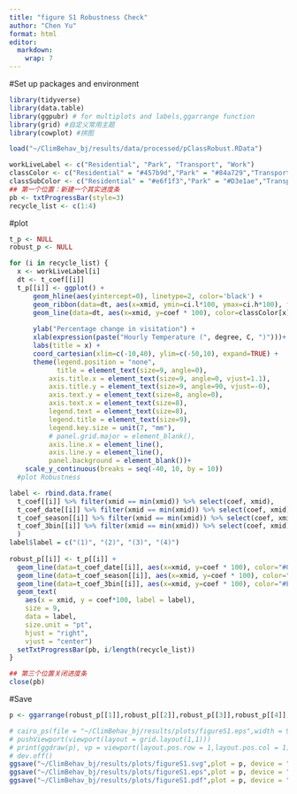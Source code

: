 ```yaml
---
title: "figure S1 Robustness Check"
author: "Chen Yu"
format: html
editor: 
  markdown: 
    wrap: 7
---
```


#Set up packages and environment
```r
library(tidyverse)
library(data.table)
library(ggpubr) # for multiplots and labels,ggarrange function
library(grid) #自定义常用主题
library(cowplot) #拼图

load("~/ClimBehav_bj/results/data/processed/pClassRobust.RData")

workLiveLabel <- c("Residential", "Park", "Transport", "Work")
classColor <- c("Residential" = "#457b9d","Park" = "#84a729","Transport" = "#C75c64","Work" = "#f0b57d")
classSubColor <- c("Residential" = "#e6f1f3","Park" = "#D3e1ae","Transport" = "#eea2a4","Work" = "#f8e8c1")
## 第一个位置：新建一个其实进度条
pb <- txtProgressBar(style=3)
recycle_list <- c(1:4)
```

#plot
```r
t_p <- NULL
robust_p <- NULL

for (i in recycle_list) {
  x <- workLiveLabel[i]
  dt <- t_coef[[i]]
  t_p[[i]] <- ggplot() +
      geom_hline(aes(yintercept=0), linetype=2, color='black') +
      geom_ribbon(data=dt, aes(x=xmid, ymin=ci.l*100, ymax=ci.h*100), fill="gray80", alpha=1) +
      geom_line(data=dt, aes(x=xmid, y=coef * 100), color=classColor[x], linewidth=0.5, alpha=1) +
      
      ylab("Percentage change in visitation") +
      xlab(expression(paste("Hourly Temperature (", degree, C, ")")))+
      labs(title = x) +
      coord_cartesian(xlim=c(-10,40), ylim=c(-50,10), expand=TRUE) +
      theme(legend.position = "none",
            title = element_text(size=9, angle=0),
          axis.title.x = element_text(size=9, angle=0, vjust=1.1),
          axis.title.y = element_text(size=9, angle=90, vjust=-0),
          axis.text.y = element_text(size=8, angle=0),
          axis.text.x = element_text(size=8),
          legend.text = element_text(size=8),
          legend.title = element_text(size=9),
          legend.key.size = unit(7, "mm"),
          # panel.grid.major = element_blank(),
          axis.line.x = element_line(),
          axis.line.y = element_line(),
          panel.background = element_blank())+
    scale_y_continuous(breaks = seq(-40, 10, by = 10))
  #plot Robustness

label <- rbind.data.frame(
  t_coef[[i]] %>% filter(xmid == min(xmid)) %>% select(coef, xmid), 
  t_coef_date[[i]] %>% filter(xmid == min(xmid)) %>% select(coef, xmid), 
  t_coef_season[[i]] %>% filter(xmid == min(xmid)) %>% select(coef, xmid), 
  t_coef_3bin[[i]] %>% filter(xmid == min(xmid)) %>% select(coef, xmid)
  )
label$label = c("(1)", "(2)", "(3)", "(4)")
  
robust_p[[i]] <- t_p[[i]] + 
  geom_line(data=t_coef_date[[i]], aes(x=xmid, y=coef * 100), color="#02263e", linewidth=0.5, alpha=1) +
  geom_line(data=t_coef_season[[i]], aes(x=xmid, y=coef * 100), color="#8F85C2", linewidth=0.5, alpha=1) +
  geom_line(data=t_coef_3bin[[i]], aes(x=xmid, y=coef * 100), color="#E49F23", linewidth=0.5, alpha=1) +
  geom_text(
    aes(x = xmid, y = coef*100, label = label),
    size = 9,
    data = label,
    size.unit = "pt",
    hjust = "right",
    vjust = "center")
  setTxtProgressBar(pb, i/length(recycle_list))
}

## 第三个位置关闭进度条
close(pb)
```
#Save
```r
p <- ggarrange(robust_p[[1]],robust_p[[2]],robust_p[[3]],robust_p[[4]],nrow = 2,ncol = 2)

# cairo_ps(file = "~/ClimBehav_bj/results/plots/figureS1.eps",width = 9,height = 9)
# pushViewport(viewport(layout = grid.layout(1,1)))
# print(ggdraw(p), vp = viewport(layout.pos.row = 1,layout.pos.col = 1))
# dev.off()
ggsave("~/ClimBehav_bj/results/plots/figureS1.svg",plot = p, device = "svg", width =180, height =180,units = "mm")
ggsave("~/ClimBehav_bj/results/plots/figureS1.eps",plot = p, device = "eps", width =180, height =180,units = "mm")
ggsave("~/ClimBehav_bj/results/plots/figureS1.pdf",plot = p, device = "pdf", width =180, height =180,units = "mm")
```

